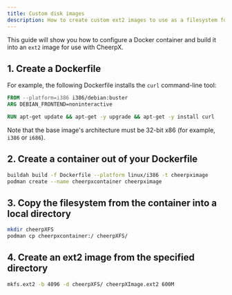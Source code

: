```yaml
---
title: Custom disk images
description: How to create custom ext2 images to use as a filesystem for CheerpX
---
```


This guide will show you how to configure a Docker container and build it into an `ext2` image for use with CheerpX.

## 1. Create a Dockerfile

For example, the following Dockerfile installs the `curl` command-line tool:

```dockerfile
FROM --platform=i386 i386/debian:buster
ARG DEBIAN_FRONTEND=noninteractive

RUN apt-get update && apt-get -y upgrade && apt-get -y install curl
```

Note that the base image's architecture must be 32-bit x86 (for example, `i386` or `i686`).

## 2. Create a container out of your Dockerfile

```bash
buildah build -f Dockerfile --platform linux/i386 -t cheerpximage
podman create --name cheerpxcontainer cheerpximage
```

## 3. Copy the filesystem from the container into a local directory

```bash
mkdir cheerpXFS
podman cp cheerpxcontainer:/ cheerpXFS/
```

## 4. Create an ext2 image from the specified directory

```bash
mkfs.ext2 -b 4096 -d cheerpXFS/ cheerpXImage.ext2 600M
```
